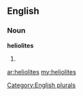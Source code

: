 ==English==

===Noun===
'''heliolites'''

# {{plural of|[[heliolite]]}}

[[Category:English plurals]]

[[ar:heliolites]]
[[my:heliolites]]